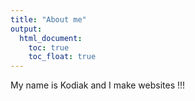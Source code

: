 ```yaml
---
title: "About me" 
output:
  html_document:         
    toc: true         
    toc_float: true
---
```


My name is Kodiak and I make websites !!!